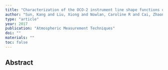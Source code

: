 ```yaml
---
title: "Characterization of the OCO-2 instrument line shape functions using on-orbit solar measurements"
author: "Sun, Kang and Liu, Xiong and Nowlan, Caroline R and Cai, Zhaonan and Chance, Kelly and Frankenberg, Christian and Lee, Richard AM and Pollock, Randy and Rosenberg, Robert and Crisp, David"
type: "article"
year: 2017
publication: "Atmospheric Measurement Techniques"
doi: ""
materials: ""
toc: false
---
```


## Abstract

